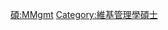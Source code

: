 {{Userbox
  |border-c = #88FF88
  |border-s = 1
  |id-c     = #88FF88
  |id-s     = 12
  |id-fc    = #000000
  |info-c   = #EEFFEE
  |info-s   = 10
  |info-fc  = #000000
  |id       = M.Mgmt.
  |info     = 這個用戶擁有[[:Category:維基管理學碩士|管理學碩士]]學位。
}}
<includeonly> [[Category:維基管理學碩士|{{PAGENAME}}]] </includeonly>
<noinclude> [[Category:學位用戶框模板|碩:MMgmt]][[Category:維基管理學碩士]] </noinclude>